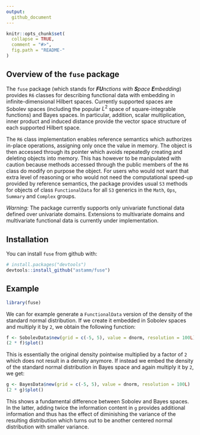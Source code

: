 ```yaml
---
output: 
  github_document
---
```


<!-- README.md is generated from README.Rmd. Please edit that file -->

```r
knitr::opts_chunk$set(
  collapse = TRUE,
  comment = "#>",
  fig.path = "README-"
)
```

## Overview of the `fuse` package

The `fuse` package (which stands for ***FU**nctions with **S**pace
**E**mbedding*) provides `R6` classes for describing functional data with
embedding in infinite-dimensional Hilbert spaces. Currently supported spaces are
Sobolev spaces (including the popular $L^2$ space of square-integrable
functions) and Bayes spaces. In particular, addition, scalar multiplication,
inner product and induced distance provide the vector space structure of each
supported Hilbert space.

The `R6` class implementation enables reference semantics which authorizes
in-place operations, assigning only once the value in memory. The object is then
accessed through its pointer which avoids repeatedly creating and deleting
objects into memory. This has however to be manipulated with caution because
methods accessed through the public members of the `R6` class do modify on
purpose the object. For users who would not want that extra level of reasoning
or who would not need the computational speed-up provided by reference
semantics, the package provides usual `S3` methods for objects of class
`FunctionalData` for all `S3` generics in the `Math`, `Ops`, `Summary` and
`Complex` groups.

*Warning:* The package currently supports only univariate functional data
defined over univariate domains. Extensions to multivariate domains and
multivariate functional data is currently under implementation.

## Installation

You can install `fuse` from github with:

```r
# install.packages("devtools")
devtools::install_github("astamm/fuse")
```

## Example

```r
library(fuse)
```

We can for example generate a `FunctionalData` version of the density of the
standard normal distribution. If we create it embedded in Sobolev spaces and
multiply it by `2`, we obtain the following function:
```r
f <- SobolevData$new(grid = c(-5, 5), value = dnorm, resolution = 100L)
(2 * f)$plot()
```

This is essentially the original density pointwise multiplied by a factor of `2`
which does not result in a density anymore. If instead we embed the density of
the standard normal distribution in Bayes space and again multiply it by `2`, we
get:
```r
g <- BayesData$new(grid = c(-5, 5), value = dnorm, resolution = 100L)
(2 * g)$plot()
```

This shows a fundamental difference between Sobolev and Bayes spaces. In the
latter, adding twice the information content in `g` provides additional
information and thus has the effect of diminishing the variance of the resulting
distribution which turns out to be another centered normal distribution with
smaller variance.
